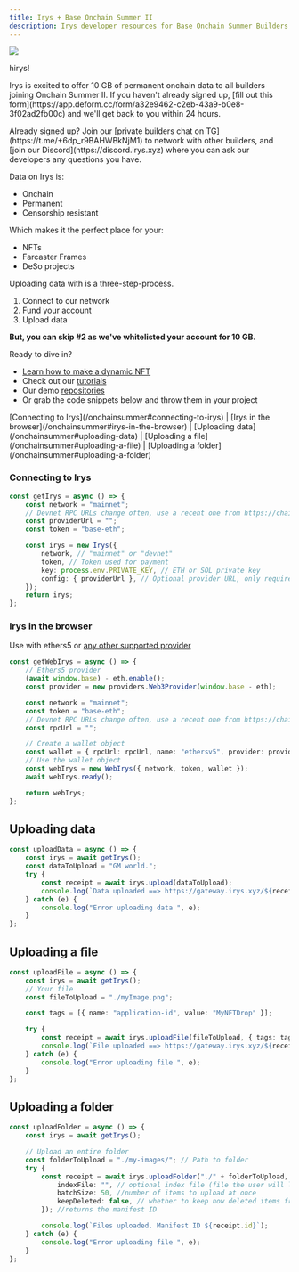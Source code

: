 ```yaml
---
title: Irys + Base Onchain Summer II
description: Irys developer resources for Base Onchain Summer Builders
---
```



<div className="flex justify-center">
	<img src="/img/onchainsummer/onchain-cover.jpg" />
</div>

<p className="text-5xl">hirys!</p>

<p className="text-xl mt-4">
	Irys is excited to offer 10 GB of permanent onchain data to all builders joining Onchain Summer II. If you haven't
	already signed up, [fill out this form](https://app.deform.cc/form/a32e9462-c2eb-43a9-b0e8-3f02ad2fb00c) and we'll get
	back to you within 24 hours.
</p>

<p className="text-xl mt-4">
	Already signed up? Join our [private builders chat on TG](https://t.me/+6dp_r9BAHWBkNjM1) to network with other
	builders, and [join our Discord](https://discord.irys.xyz) where you can ask our developers any questions you have.
</p>

<p className="mt-4"></p>

Data on Irys is:

- Onchain
- Permanent
- Censorship resistant

Which makes it the perfect place for your:

- NFTs
- Farcaster Frames
- DeSo projects

Uploading data with is a three-step-process.

1. Connect to our network
2. Fund your account
3. Upload data

**But, you can skip #2 as we've whitelisted your account for 10 GB.**

Ready to dive in?

- [Learn how to make a dynamic NFT](https://docs.base.org/tutorials/dynamic-nfts/)
- Check out our [tutorials](/hands-on/tutorials)
- Our demo [repositories](/hands-on/repositories)
- Or grab the code snippets below and throw them in your project

<div className="flex justify-center text-center mt-5 font-bold">
	[Connecting to Irys](/onchainsummer#connecting-to-irys) | [Irys in the browser](/onchainsummer#irys-in-the-browser) |
	[Uploading data](/onchainsummer#uploading-data) | [Uploading a file](/onchainsummer#uploading-a-file) | [Uploading a
	folder](/onchainsummer#uploading-a-folder)
</div>

### Connecting to Irys

```ts
const getIrys = async () => {
	const network = "mainnet";
	// Devnet RPC URLs change often, use a recent one from https://chainlist.org/
	const providerUrl = "";
	const token = "base-eth";

	const irys = new Irys({
		network, // "mainnet" or "devnet"
		token, // Token used for payment
		key: process.env.PRIVATE_KEY, // ETH or SOL private key
		config: { providerUrl }, // Optional provider URL, only required when using Devnet
	});
	return irys;
};
```

### Irys in the browser

Use with ethers5 or [any other supported provider](https://docs.irys.xyz/developer-docs/irys-sdk/irys-in-the-browser#supported-providers)

```ts
const getWebIrys = async () => {
	// Ethers5 provider
	(await window.base) - eth.enable();
	const provider = new providers.Web3Provider(window.base - eth);

	const network = "mainnet";
	const token = "base-eth";
	// Devnet RPC URLs change often, use a recent one from https://chainlist.org
	const rpcUrl = "";

	// Create a wallet object
	const wallet = { rpcUrl: rpcUrl, name: "ethersv5", provider: provider };
	// Use the wallet object
	const webIrys = new WebIrys({ network, token, wallet });
	await webIrys.ready();

	return webIrys;
};
```

## Uploading data

```ts
const uploadData = async () => {
	const irys = await getIrys();
	const dataToUpload = "GM world.";
	try {
		const receipt = await irys.upload(dataToUpload);
		console.log(`Data uploaded ==> https://gateway.irys.xyz/${receipt.id}`);
	} catch (e) {
		console.log("Error uploading data ", e);
	}
};
```

## Uploading a file

```ts
const uploadFile = async () => {
	const irys = await getIrys();
	// Your file
	const fileToUpload = "./myImage.png";

	const tags = [{ name: "application-id", value: "MyNFTDrop" }];

	try {
		const receipt = await irys.uploadFile(fileToUpload, { tags: tags });
		console.log(`File uploaded ==> https://gateway.irys.xyz/${receipt.id}`);
	} catch (e) {
		console.log("Error uploading file ", e);
	}
};
```

## Uploading a folder

```ts
const uploadFolder = async () => {
	const irys = await getIrys();

	// Upload an entire folder
	const folderToUpload = "./my-images/"; // Path to folder
	try {
		const receipt = await irys.uploadFolder("./" + folderToUpload, {
			indexFile: "", // optional index file (file the user will load when accessing the manifest)
			batchSize: 50, //number of items to upload at once
			keepDeleted: false, // whether to keep now deleted items from previous uploads
		}); //returns the manifest ID

		console.log(`Files uploaded. Manifest ID ${receipt.id}`);
	} catch (e) {
		console.log("Error uploading file ", e);
	}
};
```
